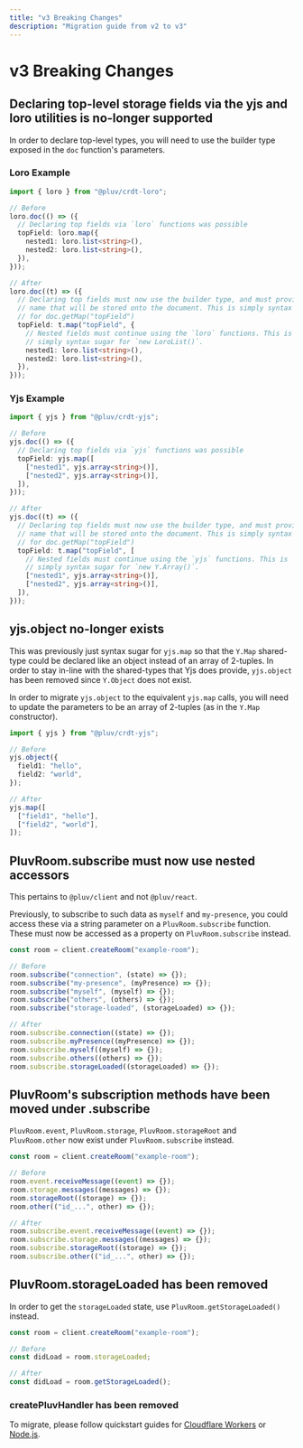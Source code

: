 ```yaml
---
title: "v3 Breaking Changes"
description: "Migration guide from v2 to v3"
---
```


# v3 Breaking Changes

## Declaring top-level storage fields via the yjs and loro utilities is no-longer supported

In order to declare top-level types, you will need to use the builder type exposed in the `doc` function's parameters.

### Loro Example

```ts
import { loro } from "@pluv/crdt-loro";

// Before
loro.doc(() => ({
  // Declaring top fields via `loro` functions was possible
  topField: loro.map({
    nested1: loro.list<string>(),
    nested2: loro.list<string>(),
  }),
}));

// After
loro.doc((t) => ({
  // Declaring top fields must now use the builder type, and must provide the
  // name that will be stored onto the document. This is simply syntax sugar
  // for doc.getMap("topField")
  topField: t.map("topField", {
    // Nested fields must continue using the `loro` functions. This is
    // simply syntax sugar for `new LoroList()`.
    nested1: loro.list<string>(),
    nested2: loro.list<string>(),
  }),
}));
```

### Yjs Example

```ts
import { yjs } from "@pluv/crdt-yjs";

// Before
yjs.doc(() => ({
  // Declaring top fields via `yjs` functions was possible
  topField: yjs.map([
    ["nested1", yjs.array<string>()],
    ["nested2", yjs.array<string>()],
  ]),
}));

// After
yjs.doc((t) => ({
  // Declaring top fields must now use the builder type, and must provide the
  // name that will be stored onto the document. This is simply syntax sugar
  // for doc.getMap("topField")
  topField: t.map("topField", [
    // Nested fields must continue using the `yjs` functions. This is
    // simply syntax sugar for `new Y.Array()`.
    ["nested1", yjs.array<string>()],
    ["nested2", yjs.array<string>()],
  ]),
}));
```

## yjs.object no-longer exists

This was previously just syntax sugar for `yjs.map` so that the `Y.Map` shared-type could be declared like an object instead of an array of 2-tuples. In order to stay in-line with the shared-types that Yjs does provide, `yjs.object` has been removed since `Y.Object` does not exist.

In order to migrate `yjs.object` to the equivalent `yjs.map` calls, you will need to update the parameters to be an array of 2-tuples (as in the `Y.Map` constructor).

```ts
import { yjs } from "@pluv/crdt-yjs";

// Before
yjs.object({
  field1: "hello",
  field2: "world",
});

// After
yjs.map([
  ["field1", "hello"],
  ["field2", "world"],
]);
```

## PluvRoom.subscribe must now use nested accessors

This pertains to `@pluv/client` and not `@pluv/react`.

Previously, to subscribe to such data as `myself` and `my-presence`, you could access these via a string parameter on a `PluvRoom.subscribe` function. These must now be accessed as a property on `PluvRoom.subscribe` instead.

```ts
const room = client.createRoom("example-room");

// Before
room.subscribe("connection", (state) => {});
room.subscribe("my-presence", (myPresence) => {});
room.subscribe("myself", (myself) => {});
room.subscribe("others", (others) => {});
room.subscribe("storage-loaded", (storageLoaded) => {});

// After
room.subscribe.connection((state) => {});
room.subscribe.myPresence((myPresence) => {});
room.subscribe.myself((myself) => {});
room.subscribe.others((others) => {});
room.subscribe.storageLoaded((storageLoaded) => {});
```

## PluvRoom's subscription methods have been moved under .subscribe

`PluvRoom.event`, `PluvRoom.storage`, `PluvRoom.storageRoot` and `PluvRoom.other` now exist under `PluvRoom.subscribe` instead.

```ts
const room = client.createRoom("example-room");

// Before
room.event.receiveMessage((event) => {});
room.storage.messages((messages) => {});
room.storageRoot((storage) => {});
room.other(("id_...", other) => {});

// After
room.subscribe.event.receiveMessage((event) => {});
room.subscribe.storage.messages((messages) => {});
room.subscribe.storageRoot((storage) => {});
room.subscribe.other(("id_...", other) => {});
```

## PluvRoom.storageLoaded has been removed

In order to get the `storageLoaded` state, use `PluvRoom.getStorageLoaded()` instead.

```ts
const room = client.createRoom("example-room");

// Before
const didLoad = room.storageLoaded;

// After
const didLoad = room.getStorageLoaded();
```

### createPluvHandler has been removed

To migrate, please follow quickstart guides for [Cloudflare Workers](/docs/quickstart/cloudflare-workers) or [Node.js](/docs/quickstart/nodejs).
